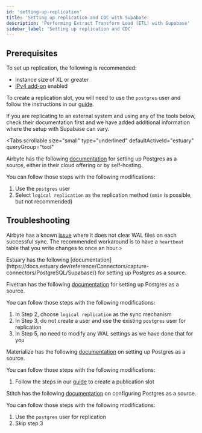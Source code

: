 ```yaml
---
id: 'setting-up-replication'
title: 'Setting up replication and CDC with Supabase'
description: 'Performing Extract Transform Load (ETL) with Supabase'
sidebar_label: 'Setting up replication and CDC'
---
```


## Prerequisites

To set up replication, the following is recommended:
- Instance size of XL or greater
- [IPv4 add-on](/guides/platform/ipv4-address) enabled

To create a replication slot, you will need to use the `postgres` user and follow the instructions in our [guide](/guides/database/postgres/setup-replication-external).

If you are replicating to an external system and using any of the tools below, check their documentation first and we have added additional information where the setup with Supabase can vary.

<Tabs
  scrollable
  size="small"
  type="underlined"
  defaultActiveId="estuary"
  queryGroup="tool"
>

<TabPanel id="airbyte" value="Airbyte">

Airbyte has the following [documentation](https://docs.airbyte.com/integrations/sources/postgres/) for setting up Postgres as a source, either in their cloud offering or by self-hosting.

You can follow those steps with the following modifications:

1. Use the `postgres` user
2. Select `logical replication` as the replication method (`xmin` is possible, but not recommended)

## Troubleshooting

Airbyte has a known [issue](https://discuss.airbyte.io/t/postgres-source-replication-slot-safe-wal-size-only-reset-when-a-change-occurs/3263/7) where it does not clear WAL files on each successful sync. The recommended workaround is to have a `heartbeat` table that you write changes to once an hour.>

</TabPanel>

<TabPanel id="estuary" value="Estuary">
Estuary has the following [documentation](https://docs.estuary.dev/reference/Connectors/capture-connectors/PostgreSQL/Supabase/) for setting up Postgres as a source.



</TabPanel>

<TabPanel id="fivetran" value="Fivetran">

Fivetran has the following [documentation](https://fivetran.com/docs/connectors/databases/postgresql/setup-guide) for setting up Postgres as a source.

You can follow those steps with the following modifications:

1. In Step 2, choose `logical replication` as the sync mechanism
2. In Step 3, do not create a user and use the existing `postgres` user for replication 
3. In Step 5, no need to modify any WAL settings as we have done that for you

</TabPanel>

<TabPanel id="materialize" value="Materialize">

Materialize has the following [documentation](https://materialize.com/docs/sql/create-source/postgres/) on setting up Postgres as a source.

You can follow those steps with the following modifications:

1. Follow the steps in our [guide](/guides/database/postgres/setup-replication-external) to create a publication slot

</TabPanel>

<TabPanel id="stitch" value="Stitch">

Stitch has the following [documentation](https://www.stitchdata.com/docs/integrations/databases/postgresql/v2#extract-data) on configuring Postgres as a source.

You can follow those steps with the following modifications:

1. Use the `postgres` user for replication
2. Skip step 3


</TabPanel>

</Tabs>
